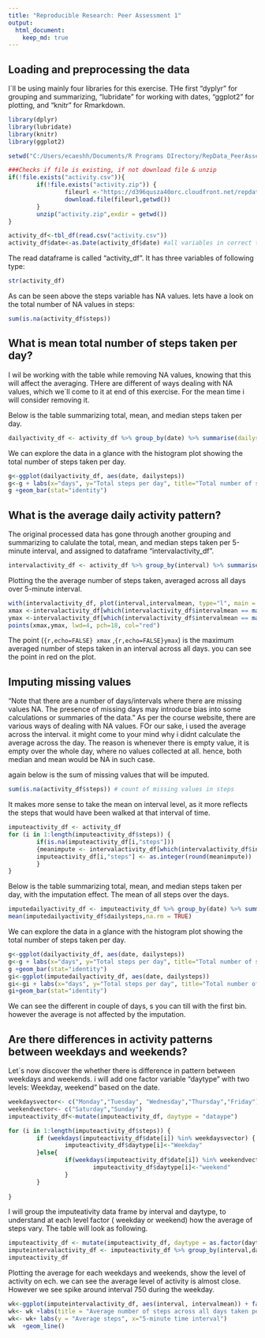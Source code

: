 ```yaml
---
title: "Reproducible Research: Peer Assessment 1"
output: 
  html_document:
    keep_md: true
---
```



## Loading and preprocessing the data
I`ll be using mainly four libraries for this exercise. THe first "dyplyr" for grouping and summarizing,  "lubridate" for working with dates, "ggplot2" for plotting, and "knitr" for Rmarkdown.

```r
library(dplyr)
library(lubridate)
library(knitr)
library(ggplot2)
```

```r

setwd("C:/Users/ecaeshh/Documents/R Programs DIrectory/RepData_PeerAssessment1")

###Checks if file is existing, if not download file & unzip
if(!file.exists("activity.csv")){
        if(!file.exists("activity.zip")) {
                fileurl <-"https://d396qusza40orc.cloudfront.net/repdata%2Fdata%2Factivity.zip"
                download.file(fileurl,getwd())
        }
        unzip("activity.zip",exdir = getwd())
}

activity_df<-tbl_df(read.csv("activity.csv"))
activity_df$date<-as.Date(activity_df$date) #all variables in correct type
```
The read dataframe is called "activity_df". It has three variables of following type:


```r
str(activity_df)
```
As can be seen above the steps variable has NA values. lets have a look on the total number of NA values in steps:
```r
sum(is.na(activity_df$steps))
```
## What is mean total number of steps taken per day?
I wil be working with the table while removing NA values, knowing that this will affect the averaging. THere are different of ways dealing with NA values, which we`ll come to it at end of this exercise. For the mean time i will consider removing it. 

Below is the table summarizing total, mean, and median steps taken per day.
```r
dailyactivity_df <- activity_df %>% group_by(date) %>% summarise(dailysteps = sum(steps, na.rm = TRUE),dailymean= mean(steps,na.rm = TRUE),dailymedian= median(steps,na.rm = TRUE ))
```
We can explore the data in a glance with the histogram plot showing the total number of steps taken per day.
```r
g<-ggplot(dailyactivity_df, aes(date, dailysteps))
g<-g + labs(x="days", y="Total steps per day", title="Total number of steps taken each day")
g +geom_bar(stat="identity")
```


## What is the average daily activity pattern?

The original processed data has gone through another grouping and summarizing to calulate the total, mean, and median steps taken per 5-minute interval, and assigned to dataframe "intervalactivity_df".
```r
intervalactivity_df <- activity_df %>% group_by(interval) %>% summarise(intervalsteps = sum(steps, na.rm = TRUE),intervalmean= mean(steps,na.rm = TRUE),intervalmedian= median(steps,na.rm = TRUE ))
```

Plotting the the average number of steps taken, averaged across all days over 5-minute interval.
```r
with(intervalactivity_df, plot(interval,intervalmean, type="l", main = "Average number of steps across all days taken per 5-minute inerval", lwd=3, ylab = "Average steps", xlab="5-minute time interval", col="blue"))
xmax <-intervalactivity_df[which(intervalactivity_df$intervalmean == max(intervalactivity_df$intervalmean, na.rm = TRUE)),"interval"]
ymax <-intervalactivity_df[which(intervalactivity_df$intervalmean == max(intervalactivity_df$intervalmean, na.rm = TRUE)),"intervalmean"]
points(xmax,ymax, lwd=4, pch=18, col="red")
```

The point (```{r,echo=FALSE} xmax``` ,```{r,echo=FALSE}ymax```) is the maximum averaged number of steps taken in an interval across all days.
you can see the point in red on the plot.


## Imputing missing values
"Note that there are a number of days/intervals where there are missing values NA. The presence of missing days may introduce bias into some calculations or summaries of the data." As per the course website, there are various ways of dealing with NA values.
FOr our sake, i used the average across the interval. it might come to your mind why i didnt calculate the average across the day. The reason is whenever there is empty value, it is empty over the whole day, where no values collected at all. hence, both median and mean would be NA in such case.

again below is the sum of missing values that will be imputed.
```r
sum(is.na(activity_df$steps)) # count of missing values in steps
```

It makes more sense to take the mean on interval level, as it more reflects the steps that would have been walked at that interval of time.
```r
imputeactivity_df <- activity_df
for (i in 1:length(imputeactivity_df$steps)) { 
        if(is.na(imputeactivity_df[i,"steps"])) 
        {meanimpute <- intervalactivity_df[which(intervalactivity_df$interval %in% imputeactivity_df$interval[i]),"intervalmean"]
        imputeactivity_df[i,"steps"] <- as.integer(round(meanimpute))
        }
}
```
Below is the table summarizing total, mean, and median steps taken per day, with the imputation effect.
The mean of all steps over the days.
```r
imputedailyactivity_df <- imputeactivity_df %>% group_by(date) %>% summarise(dailysteps = sum(steps, na.rm = TRUE),dailymean= mean(steps,na.rm = TRUE),dailymedian= median(steps,na.rm = TRUE ))
mean(imputedailyactivity_df$dailysteps,na.rm = TRUE)
```
We can explore the data in a glance with the histogram plot showing the total number of steps taken per day.
```r
g<-ggplot(dailyactivity_df, aes(date, dailysteps))
g<-g + labs(x="days", y="Total steps per day", title="Total number of steps taken each day - Before Imputation")
g +geom_bar(stat="identity")
gi<-ggplot(imputedailyactivity_df, aes(date, dailysteps))
gi<-gi + labs(x="days", y="Total steps per day", title="Total number of steps taken each day - After Imputation")
gi+geom_bar(stat="identity")
```
We can see the different in couple of days, s you can till with the first bin. however the average is not affected by the imputation.

## Are there differences in activity patterns between weekdays and weekends?

Let`s now discover the whether there is difference in pattern between weekdays and weekends. i will add one factor variable "daytype" with two levels: Weekday, weekend" based on the date.
```r
weekdaysvector<- c("Monday","Tuesday", "Wednesday","Thursday","Friday")
weekendvector<- c("Saturday","Sunday")
imputeactivity_df<-mutate(imputeactivity_df, daytype = "dataype")

for (i in 1:length(imputeactivity_df$steps)) {
        if (weekdays(imputeactivity_df$date[i]) %in% weekdaysvector) {
                imputeactivity_df$daytype[i]<-"Weekday"
        }else{
                if(weekdays(imputeactivity_df$date[i]) %in% weekendvector) {
                        imputeactivity_df$daytype[i]<-"weekend"
                }
        }
        
}
```
I will group the imputeativity data frame by interval and daytype, to understand at each level factor ( weekday or weekend) how the average of steps vary. The table will look as following.
```r
imputeactivity_df <- mutate(imputeactivity_df, daytype = as.factor(daytype))
imputeintervalactivity_df <- imputeactivity_df %>% group_by(interval,daytype) %>% summarise(intervalsteps = sum(steps, na.rm = TRUE),intervalmean= mean(steps,na.rm = TRUE),intervalmedian= median(steps,na.rm = TRUE ))
imputeactivity_df
```
Plotting the average for each weekdays and weekends, show the level of activity on ech. we can see the average level of activity is almost close. However we see spike around interval 750 during the weekday.
```r
wk<-ggplot(imputeintervalactivity_df, aes(interval, intervalmean)) + facet_grid(daytype~.)
wk<- wk +labs(title = "Average number of steps across all days taken per 5-minute inerval")
wk<- wk+ labs(y = "Average steps", x="5-minute time interval")
wk  +geom_line()
```
